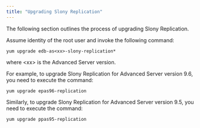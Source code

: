 ```yaml
---
title: "Upgrading Slony Replication"
---
```


<div id="upgrade" class="registered_link"></div>

The following section outlines the process of upgrading Slony Replication.

Assume identity of the root user and invoke the following command:

```text
yum upgrade edb-as<xx>-slony-replication*
```

where &lt;xx> is the Advanced Server version.

For example, to upgrade Slony Replication for Advanced Server version 9.6, you need to execute the command:

```text
yum upgrade epas96-replication
```

Similarly, to upgrade Slony Replication for Advanced Server version 9.5, you need to execute the command:

```text
yum upgrade ppas95-replication
```
